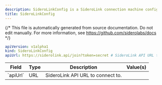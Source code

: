 ```yaml
---
description: SideroLinkConfig is a SideroLink connection machine configuration document.
title: SideroLinkConfig
---
```


{/*
This file is automatically generated from source documentation.
Do not edit manually. For more information, see https://github.com/siderolabs/docs
*/}










```yaml
apiVersion: v1alpha1
kind: SideroLinkConfig
apiUrl: https://siderolink.api/join?token=secret # SideroLink API URL to connect to.
```


<table>
  <thead>
    <tr>
      <th>Field</th>
      <th>Type</th>
      <th>Description</th>
      <th>Value(s)</th>
    </tr>
  </thead>
  <tbody>
    <tr>
      <td>`apiUrl`</td>
      <td>URL</td>
      <td>SideroLink API URL to connect to.</td>
      <td></td>
    </tr>
  </tbody>
</table>





